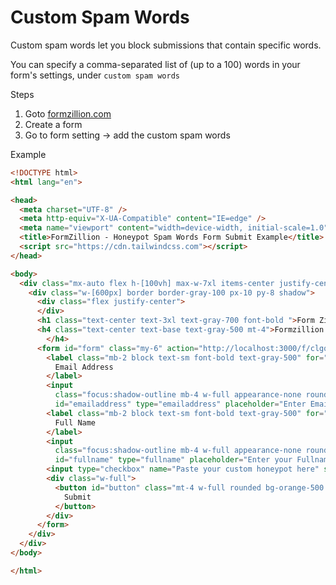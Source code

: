 # Custom Spam Words

Custom spam words let you block submissions that contain specific words.

You can specify a comma-separated list of (up to a 100) words in your form's settings, under `custom spam words`

Steps

1. Goto [formzillion.com](https://formzillion.com/)
2. Create a form
3. Go to form setting -> add the custom spam words

Example

```html copy
<!DOCTYPE html>
<html lang="en">

<head>
  <meta charset="UTF-8" />
  <meta http-equiv="X-UA-Compatible" content="IE=edge" />
  <meta name="viewport" content="width=device-width, initial-scale=1.0" />
  <title>FormZillion - Honeypot Spam Words Form Submit Example</title>
  <script src="https://cdn.tailwindcss.com"></script>
</head>

<body>
  <div class="mx-auto flex h-[100vh] max-w-7xl items-center justify-center">
    <div class="w-[600px] border border-gray-100 px-10 py-8 shadow">
      <div class="flex justify-center">
      </div>
      <h1 class="text-center text-3xl text-gray-700 font-bold ">Form Zillion</h1>
      <h4 class="text-center text-base text-gray-500 mt-4">Formzillion.com HTML Form with Google invisible reCaptcha(v3)
        </h4>
      <form id="form" class="my-6" action="http://localhost:3000/f/clgqj0fyo0003v56wz5vtkjcp" method="POST">
        <label class="mb-2 block text-sm font-bold text-gray-500" for="emailaddress">
          Email Address
        </label>
        <input
          class="focus:shadow-outline mb-4 w-full appearance-none rounded border px-3 py-2 leading-tight text-gray-700 shadow focus:outline-none"
          id="emailaddress" type="emailaddress" placeholder="Enter Email Address" required name="emailaddress" />
        <label class="mb-2 block text-sm font-bold text-gray-500" for="emailaddress">
          Full Name
        </label>
        <input
          class="focus:shadow-outline mb-4 w-full appearance-none rounded border px-3 py-2 leading-tight text-gray-700 shadow focus:outline-none"
          id="fullname" type="fullname" placeholder="Enter your Fullname" required name="fullname" />
        <input type="checkbox" name="Paste your custom honeypot here" style="display:none" tabindex="-1" autocomplete="off" />
        <div class="w-full">
          <button id="button" class="mt-4 w-full rounded bg-orange-500 px-4 py-2 font-bold text-white" type="submit">
            Submit
          </button>
        </div>
      </form>
    </div>
  </div>
</body>

</html>
```